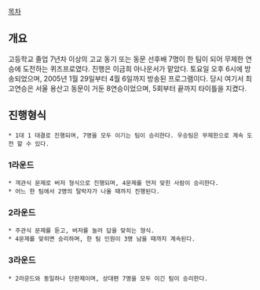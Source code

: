 
[[목차]]

== 개요 ==

고등학교 졸업 7년차 이상의 고교 동기 또는 동문 선후배 7명이 한 팀이 되어 무제한 연승에 도전하는 퀴즈프로였다.
진행은 이금희 아나운서가 맡았다. 토요일 오후 6시에 방송되었으며, 2005년 1월 29일부터 4월 6일까지 방송된 프로그램이다.
당시 여기서 최고연승은 서울 용산고 동문이 거둔 8연승이었으며, 5회부터 끝까지 타이틀을 지켰다.

== 진행형식 ==
 * 1대 1 대결로 진행되며, 7명을 모두 이기는 팀이 승리한다. 우승팀은 무제한으로 계속 도전 할 수 있다.

=== 1라운드 ===
 * 객관식 문제로 버저 형식으로 진행되며, 4문제를 먼저 맞힌 사람이 승리한다.
 * 어느 한 팀에서 2명의 탈락자가 나올 때까지 진행된다.

=== 2라운드 ===
 * 주관식 문제를 듣고, 버저를 눌러 답을 맞히는 형식.
 * 4문제를 맞히면 승리하며, 한 팀 인원이 3명 남을 때까지 계속된다.

=== 3라운드 ===
 * 2라운드와 동일하나 단판제이며, 상대편 7명을 모두 이긴 팀이 승리한다. 
